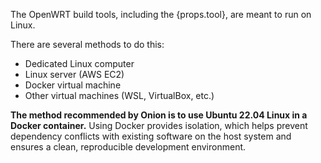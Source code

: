 <span>The OpenWRT build tools, including the {props.tool}, are meant to run on Linux.</span>

There are several methods to do this:

- Dedicated Linux computer
- Linux server (AWS EC2)
- Docker virtual machine
- Other virtual machines (WSL, VirtualBox, etc.)


<WslNote/>


**The method recommended by Onion is to use Ubuntu 22.04 Linux in a Docker container.** Using Docker provides isolation, which helps prevent dependency conflicts with existing software on the host system and ensures a clean, reproducible development environment.